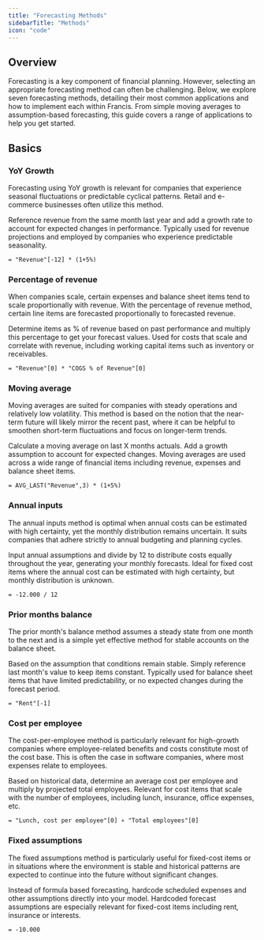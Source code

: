 ```yaml
---
title: "Forecasting Methods"
sidebarTitle: "Methods"
icon: "code"
---
```


## Overview

Forecasting is a key component of financial planning. However, selecting an appropriate forecasting method can often be challenging. Below, we explore seven forecasting methods, detailing their most common applications and how to implement each within Francis. From simple moving averages to assumption-based forecasting, this guide covers a range of applications to help you get started.

## Basics

### YoY Growth

Forecasting using YoY growth is relevant for companies that experience seasonal fluctuations or predictable cyclical patterns. Retail and e-commerce businesses often utilize this method.

<CardGroup cols={2}>
  <Card title="Method">
    Reference revenue from the same month last year and add a growth rate to account for expected changes in performance.
  </Card>

  <Card title="Application">
    Typically used for revenue projections and employed by companies who experience predictable seasonality.
  </Card>
</CardGroup>

```
= "Revenue"[-12] * (1+5%)
```

### Percentage of revenue

When companies scale, certain expenses and balance sheet items tend to scale proportionally with revenue. With the percentage of revenue method, certain line items are forecasted proportionally to forecasted revenue.

<CardGroup cols={2}>
  <Card title="Method">
    Determine items as % of revenue based on past performance and multiply this percentage to get your forecast values.
  </Card>

  <Card title="Application">
    Used for costs that scale and correlate with revenue, including working capital items such as inventory or receivables.
  </Card>
</CardGroup>

```
= "Revenue"[0] * "COGS % of Revenue"[0]
```

### Moving average

Moving averages are suited for companies with steady operations and relatively low volatility. This method is based on the notion that the near-term future will likely mirror the recent past, where it can be helpful to smoothen short-term fluctuations and focus on longer-term trends.

<CardGroup cols={2}>
  <Card title="Method">
    Calculate a moving average on last X months actuals. Add a growth assumption to account for expected changes.
  </Card>

  <Card title="Application">
    Moving averages are used across a wide range of financial items including revenue, expenses and balance sheet items.
  </Card>
</CardGroup>

```
= AVG_LAST("Revenue",3) * (1+5%)
```

### Annual inputs

The annual inputs method is optimal when annual costs can be estimated with high certainty, yet the monthly distribution remains uncertain. It suits companies that adhere strictly to annual budgeting and planning cycles.

<CardGroup cols={2}>
  <Card title="Method">
    Input annual assumptions and divide by 12 to distribute costs equally throughout the year, generating your monthly forecasts.
  </Card>

  <Card title="Application">
    Ideal for fixed cost items where the annual cost can be estimated with high certainty, but monthly distribution is unknown.
  </Card>
</CardGroup>

```
= -12.000 / 12
```

### Prior months balance

The prior month's balance method assumes a steady state from one month to the next and is a simple yet effective method for stable accounts on the balance sheet.

<CardGroup cols={2}>
  <Card title="Method">
    Based on the assumption that conditions remain stable. Simply reference last month's value to keep items constant.
  </Card>

  <Card title="Application">
    Typically used for balance sheet items that have limited predictability, or no expected changes during the forecast period.
  </Card>
</CardGroup>

```
= "Rent"[-1]
```

### Cost per employee

The cost-per-employee method is particularly relevant for high-growth companies where employee-related benefits and costs constitute most of the cost base. This is often the case in software companies, where most expenses relate to employees.

<CardGroup cols={2}>
  <Card title="Method">
    Based on historical data, determine an average cost per employee and multiply by projected total employees.
  </Card>

  <Card title="Application">
    Relevant for cost items that scale with the number of employees, including lunch, insurance, office expenses, etc.
  </Card>
</CardGroup>

```
= "Lunch, cost per employee"[0] ∗ "Total employees"[0]
```

### Fixed assumptions

The fixed assumptions method is particularly useful for fixed-cost items or in situations where the environment is stable and historical patterns are expected to continue into the future without significant changes.

<CardGroup cols={2}>
  <Card title="Method">
    Instead of formula based forecasting, hardcode scheduled expenses and other assumptions directly into your model.
  </Card>

  <Card title="Application">
    Hardcoded forecast assumptions are especially relevant for fixed-cost items including rent, insurance or interests.
  </Card>
</CardGroup>

```
= -10.000
```